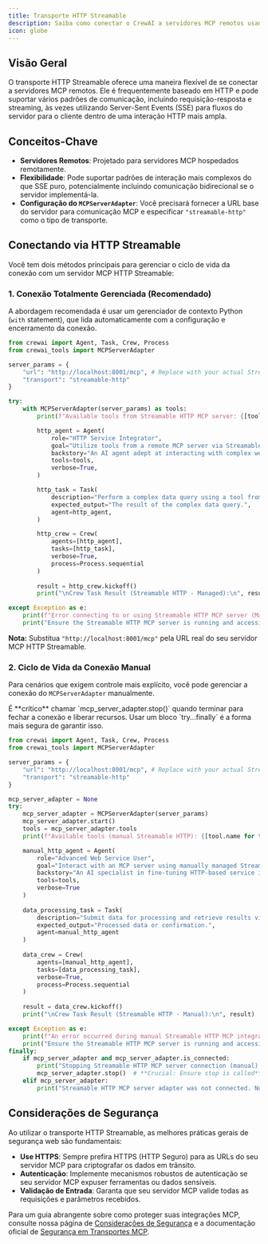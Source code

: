 ```yaml
---
title: Transporte HTTP Streamable
description: Saiba como conectar o CrewAI a servidores MCP remotos usando o transporte HTTP Streamable flexível.
icon: globe
---
```


## Visão Geral

O transporte HTTP Streamable oferece uma maneira flexível de se conectar a servidores MCP remotos. Ele é frequentemente baseado em HTTP e pode suportar vários padrões de comunicação, incluindo requisição-resposta e streaming, às vezes utilizando Server-Sent Events (SSE) para fluxos do servidor para o cliente dentro de uma interação HTTP mais ampla.

## Conceitos-Chave

- **Servidores Remotos**: Projetado para servidores MCP hospedados remotamente.
- **Flexibilidade**: Pode suportar padrões de interação mais complexos do que SSE puro, potencialmente incluindo comunicação bidirecional se o servidor implementá-la.
- **Configuração do `MCPServerAdapter`**: Você precisará fornecer a URL base do servidor para comunicação MCP e especificar `"streamable-http"` como o tipo de transporte.

## Conectando via HTTP Streamable

Você tem dois métodos principais para gerenciar o ciclo de vida da conexão com um servidor MCP HTTP Streamable:

### 1. Conexão Totalmente Gerenciada (Recomendado)

A abordagem recomendada é usar um gerenciador de contexto Python (`with` statement), que lida automaticamente com a configuração e encerramento da conexão.

```python
from crewai import Agent, Task, Crew, Process
from crewai_tools import MCPServerAdapter

server_params = {
    "url": "http://localhost:8001/mcp", # Replace with your actual Streamable HTTP server URL
    "transport": "streamable-http"
}

try:
    with MCPServerAdapter(server_params) as tools:
        print(f"Available tools from Streamable HTTP MCP server: {[tool.name for tool in tools]}")

        http_agent = Agent(
            role="HTTP Service Integrator",
            goal="Utilize tools from a remote MCP server via Streamable HTTP.",
            backstory="An AI agent adept at interacting with complex web services.",
            tools=tools,
            verbose=True,
        )

        http_task = Task(
            description="Perform a complex data query using a tool from the Streamable HTTP server.",
            expected_output="The result of the complex data query.",
            agent=http_agent,
        )

        http_crew = Crew(
            agents=[http_agent],
            tasks=[http_task],
            verbose=True,
            process=Process.sequential
        )
        
        result = http_crew.kickoff() 
        print("\nCrew Task Result (Streamable HTTP - Managed):\n", result)

except Exception as e:
    print(f"Error connecting to or using Streamable HTTP MCP server (Managed): {e}")
    print("Ensure the Streamable HTTP MCP server is running and accessible at the specified URL.")

```
**Nota:** Substitua `"http://localhost:8001/mcp"` pela URL real do seu servidor MCP HTTP Streamable.

### 2. Ciclo de Vida da Conexão Manual

Para cenários que exigem controle mais explícito, você pode gerenciar a conexão do `MCPServerAdapter` manualmente.

<Info>
É **crítico** chamar `mcp_server_adapter.stop()` quando terminar para fechar a conexão e liberar recursos. Usar um bloco `try...finally` é a forma mais segura de garantir isso.
</Info>

```python
from crewai import Agent, Task, Crew, Process
from crewai_tools import MCPServerAdapter

server_params = {
    "url": "http://localhost:8001/mcp", # Replace with your actual Streamable HTTP server URL
    "transport": "streamable-http"
}

mcp_server_adapter = None 
try:
    mcp_server_adapter = MCPServerAdapter(server_params)
    mcp_server_adapter.start()
    tools = mcp_server_adapter.tools
    print(f"Available tools (manual Streamable HTTP): {[tool.name for tool in tools]}")

    manual_http_agent = Agent(
        role="Advanced Web Service User",
        goal="Interact with an MCP server using manually managed Streamable HTTP connections.",
        backstory="An AI specialist in fine-tuning HTTP-based service integrations.",
        tools=tools,
        verbose=True
    )
    
    data_processing_task = Task(
        description="Submit data for processing and retrieve results via Streamable HTTP.",
        expected_output="Processed data or confirmation.",
        agent=manual_http_agent
    )
    
    data_crew = Crew(
        agents=[manual_http_agent],
        tasks=[data_processing_task],
        verbose=True,
        process=Process.sequential
    )
    
    result = data_crew.kickoff()
    print("\nCrew Task Result (Streamable HTTP - Manual):\n", result)

except Exception as e:
    print(f"An error occurred during manual Streamable HTTP MCP integration: {e}")
    print("Ensure the Streamable HTTP MCP server is running and accessible.")
finally:
    if mcp_server_adapter and mcp_server_adapter.is_connected:
        print("Stopping Streamable HTTP MCP server connection (manual)...")
        mcp_server_adapter.stop()  # **Crucial: Ensure stop is called**
    elif mcp_server_adapter:
        print("Streamable HTTP MCP server adapter was not connected. No stop needed or start failed.")
```

## Considerações de Segurança

Ao utilizar o transporte HTTP Streamable, as melhores práticas gerais de segurança web são fundamentais:
- **Use HTTPS**: Sempre prefira HTTPS (HTTP Seguro) para as URLs do seu servidor MCP para criptografar os dados em trânsito.
- **Autenticação**: Implemente mecanismos robustos de autenticação se seu servidor MCP expuser ferramentas ou dados sensíveis.
- **Validação de Entrada**: Garanta que seu servidor MCP valide todas as requisições e parâmetros recebidos.

Para um guia abrangente sobre como proteger suas integrações MCP, consulte nossa página de [Considerações de Segurança](./security.mdx) e a documentação oficial de [Segurança em Transportes MCP](https://modelcontextprotocol.io/docs/concepts/transports#security-considerations).